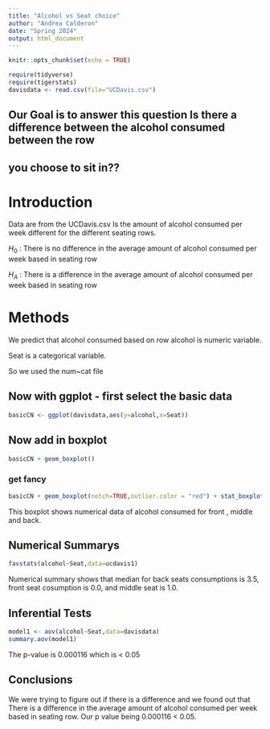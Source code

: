 ```yaml
---
title: "Alcohol vs Seat choice"
author: "Andrea Calderon"
date: "Spring 2024"
output: html_document
---
```


```r
knitr::opts_chunk$set(echo = TRUE)
```

```r
require(tidyverse)
require(tigerstats)
davisdata <- read.csv(file="UCDavis.csv")
```
## Our Goal is to answer this question Is there a difference between the alcohol consumed between the row
## you choose to sit in??


# Introduction 

Data are from the UCDavis.csv 
Is the amount of alcohol consumed per week different for the different seating rows.

$H_0$ : There is no difference in the average amount of alcohol consumed per week based in seating row


$H_A$ : There is a difference in the average amount of alcohol consumed per week based in seating row

# Methods 

We predict that alcohol consumed based on row
alcohol is numeric variable. 

Seat is a categorical variable.   

So we used the num~cat file

## Now with ggplot - first select the basic data

```r
basicCN <- ggplot(davisdata,aes(y=alcohol,x=Seat))
```
## Now add in boxplot

```r
basicCN + geom_boxplot()
```
  
  
### get fancy  

```r
basicCN + geom_boxplot(notch=TRUE,outlier.color = "red") + stat_boxplot(geom ='errorbar') + labs(title="Fancy notch boxplot \n with 2 lines")
```
This boxplot shows numerical data of alcohol consumed for front , middle and back. 


## Numerical Summarys 
```r
favstats(alcohol~Seat,data=ucdavis1)
```


Numerical summary shows that median for back seats consumptions is 3.5, front seat cosumption is 0.0, and middle seat is 1.0.


## Inferential Tests
```r
model1 <- aov(alcohol~Seat,data=davisdata)
summary.aov(model1)
```
The p-value is 0.000116 which is < 0.05


## Conclusions

We were trying to figure out if there is a difference and we found out that There is a difference in the average amount of alcohol consumed per week based in seating row. Our p value being 0.000116 < 0.05. 




